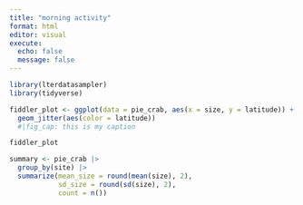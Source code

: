 ```yaml
---
title: "morning activity"
format: html
editor: visual
execute: 
  echo: false
  message: false
---
```


```r
library(lterdatasampler)
library(tidyverse)
```

```r
fiddler_plot <- ggplot(data = pie_crab, aes(x = size, y = latitude)) +
  geom_jitter(aes(color = latitude)) 
  #|fig_cap: this is my caption

fiddler_plot
```

```r
summary <- pie_crab |>
  group_by(site) |>
  summarize(mean_size = round(mean(size), 2), 
            sd_size = round(sd(size), 2),
            count = n())
            
```
